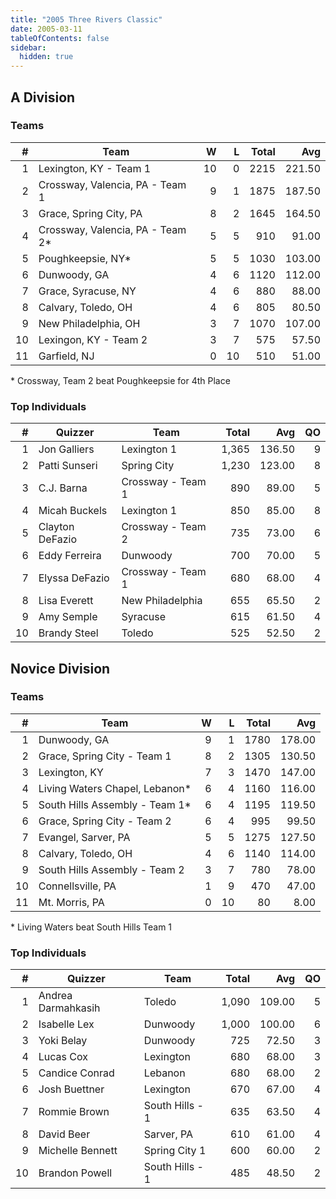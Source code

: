 ```yaml
---
title: "2005 Three Rivers Classic"
date: 2005-03-11
tableOfContents: false
sidebar:
  hidden: true
---
```


## A Division

### Teams

|    # | Team                             |    W |    L | Total |    Avg |
| ---: | -------------------------------- | ---: | ---: | ----: | -----: |
|    1 | Lexington, KY - Team 1           |   10 |    0 |  2215 | 221.50 |
|    2 | Crossway, Valencia, PA - Team 1  |    9 |    1 |  1875 | 187.50 |
|    3 | Grace, Spring City, PA           |    8 |    2 |  1645 | 164.50 |
|    4 | Crossway, Valencia, PA - Team 2* |    5 |    5 |   910 |  91.00 |
|    5 | Poughkeepsie, NY*                |    5 |    5 |  1030 | 103.00 |
|    6 | Dunwoody, GA                     |    4 |    6 |  1120 | 112.00 |
|    7 | Grace, Syracuse, NY              |    4 |    6 |   880 |  88.00 |
|    8 | Calvary, Toledo, OH              |    4 |    6 |   805 |  80.50 |
|    9 | New Philadelphia, OH             |    3 |    7 |  1070 | 107.00 |
|   10 | Lexingon, KY - Team 2            |    3 |    7 |   575 |  57.50 |
|   11 | Garfield, NJ                     |    0 |   10 |   510 |  51.00 |

\* Crossway, Team 2 beat Poughkeepsie for 4th Place

### Top Individuals

|    # | Quizzer         | Team              | Total |    Avg |   QO |
| ---: | --------------- | ----------------- | ----: | -----: | ---: |
|    1 | Jon Galliers    | Lexington 1       | 1,365 | 136.50 |    9 |
|    2 | Patti Sunseri   | Spring City       | 1,230 | 123.00 |    8 |
|    3 | C.J. Barna      | Crossway - Team 1 |   890 |  89.00 |    5 |
|    4 | Micah Buckels   | Lexington 1       |   850 |  85.00 |    8 |
|    5 | Clayton DeFazio | Crossway - Team 2 |   735 |  73.00 |    6 |
|    6 | Eddy Ferreira   | Dunwoody          |   700 |  70.00 |    5 |
|    7 | Elyssa DeFazio  | Crossway - Team 1 |   680 |  68.00 |    4 |
|    8 | Lisa Everett    | New Philadelphia  |   655 |  65.50 |    2 |
|    9 | Amy Semple      | Syracuse          |   615 |  61.50 |    4 |
|   10 | Brandy Steel    | Toledo            |   525 |  52.50 |    2 |

## Novice Division

### Teams

|    # | Team                           |    W |    L | Total |    Avg |
| ---: | ------------------------------ | ---: | ---: | ----: | -----: |
|    1 | Dunwoody, GA                   |    9 |    1 |  1780 | 178.00 |
|    2 | Grace, Spring City - Team 1    |    8 |    2 |  1305 | 130.50 |
|    3 | Lexington, KY                  |    7 |    3 |  1470 | 147.00 |
|    4 | Living Waters Chapel, Lebanon* |    6 |    4 |  1160 | 116.00 |
|    5 | South Hills Assembly - Team 1* |    6 |    4 |  1195 | 119.50 |
|    6 | Grace, Spring City - Team 2    |    6 |    4 |   995 |  99.50 |
|    7 | Evangel, Sarver, PA            |    5 |    5 |  1275 | 127.50 |
|    8 | Calvary, Toledo, OH            |    4 |    6 |  1140 | 114.00 |
|    9 | South Hills Assembly - Team 2  |    3 |    7 |   780 |  78.00 |
|   10 | Connellsville, PA              |    1 |    9 |   470 |  47.00 |
|   11 | Mt. Morris, PA                 |    0 |   10 |    80 |   8.00 |

\* Living Waters beat South Hills Team 1

### Top Individuals

|    # | Quizzer            | Team            | Total |    Avg |   QO |
| ---: | ------------------ | --------------- | ----: | -----: | ---: |
|    1 | Andrea Darmahkasih | Toledo          | 1,090 | 109.00 |    5 |
|    2 | Isabelle Lex       | Dunwoody        | 1,000 | 100.00 |    6 |
|    3 | Yoki Belay         | Dunwoody        |   725 |  72.50 |    3 |
|    4 | Lucas Cox          | Lexington       |   680 |  68.00 |    3 |
|    5 | Candice Conrad     | Lebanon         |   680 |  68.00 |    2 |
|    6 | Josh Buettner      | Lexington       |   670 |  67.00 |    4 |
|    7 | Rommie Brown       | South Hills - 1 |   635 |  63.50 |    4 |
|    8 | David Beer         | Sarver, PA      |   610 |  61.00 |    4 |
|    9 | Michelle Bennett   | Spring City 1   |   600 |  60.00 |    2 |
|   10 | Brandon Powell     | South Hills - 1 |   485 |  48.50 |    2 |
